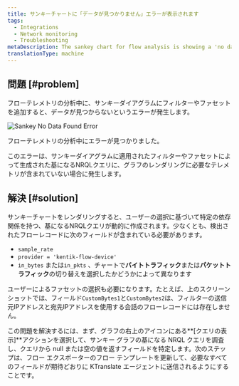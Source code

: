 ```yaml
---
title: サンキーチャートに「データが見つかりません」エラーが表示されます
tags:
  - Integrations
  - Network monitoring
  - Troubleshooting
metaDescription: The sankey chart for flow analysis is showing a 'no data found' error in your UI.
translationType: machine
---
```



## 問題 [#problem]

フローテレメトリの分析中に、サンキーダイアグラムにフィルターやファセットを追加すると、データが見つからないというエラーが発生します。

<img
  title="Sankey No Data Found Error"
  alt="Sankey No Data Found Error"
  src={networkSankeyNoData}
/>

<figcaption>
  フローテレメトリの分析中にエラーが見つかりました。
</figcaption>

このエラーは、サンキーダイアグラムに適用されたフィルターやファセットによって生成された基になるNRQLクエリに、グラフのレンダリングに必要なテレメトリが含まれていない場合に発生します。

## 解決 [#solution]

サンキーチャートをレンダリングすると、ユーザーの選択に基づいて特定の依存関係を持つ、基になるNRQLクエリが動的に作成されます。少なくとも、検出されたフローレコードに次のフィールドが含まれている必要があります。

* `sample_rate`
* `provider = 'kentik-flow-device'`
* `in_bytes` または`in_pkts` 、チャートで**バイトトラフィック**または**パケットトラフィック**の切り替えを選択したかどうかによって異なります

ユーザーによるファセットの選択も必要になります。たとえば、上のスクリーンショットでは、フィールド`CustomBytes1`と`CustomBytes2`は、フィルターの送信元IPアドレスと宛先IPアドレスを使用する会話のフローレコードには存在しません。

この問題を解決するには、まず、グラフの右上のアイコンにある**\[クエリの表示]**アクションを選択して、サンキー グラフの基になる NRQL クエリを調査し、クエリから null または空の値を返すフィールドを特定します。次のステップは、フロー エクスポーターのフロー テンプレートを更新して、必要なすべてのフィールドが期待どおりに KTranslate エージェントに送信されるようにすることです。